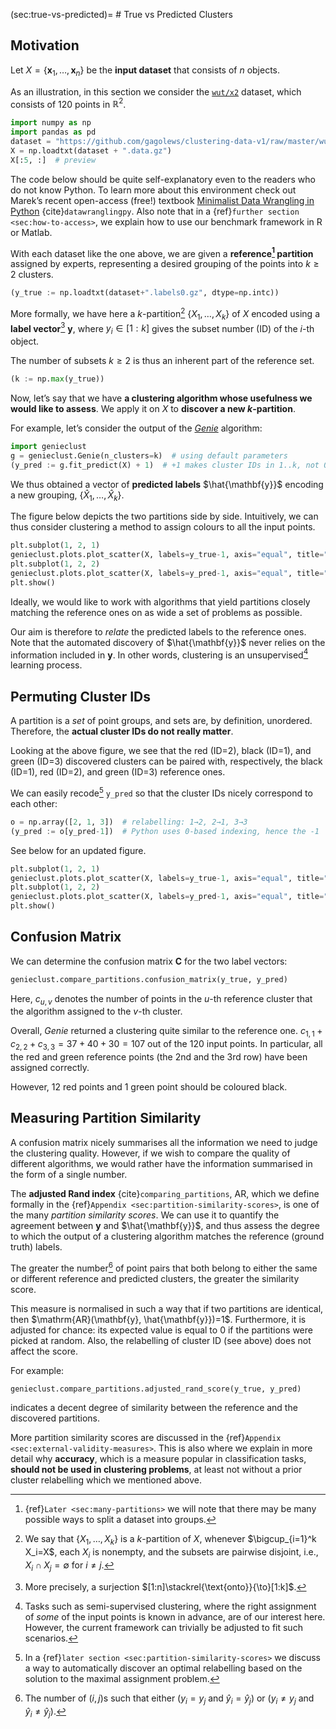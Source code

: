 (sec:true-vs-predicted)=
# True vs Predicted Clusters


## Motivation

Let $X=\{\mathbf{x}_1, \dots, \mathbf{x}_n\}$ be the **input dataset**
that consists of $n$ objects.

As an illustration, in this section we consider
the [`wut/x2`](https://github.com/gagolews/clustering-data-v1) dataset,
which consists of 120 points in $\mathbb{R}^2$.

```python
import numpy as np
import pandas as pd
dataset = "https://github.com/gagolews/clustering-data-v1/raw/master/wut/x2"
X = np.loadtxt(dataset + ".data.gz")
X[:5, :]  # preview
```

::::{note}
The code below should be quite self-explanatory even to the readers
who do not know Python. To learn more about this environment
check out Marek's recent open-access (free!) textbook
[Minimalist Data Wrangling in Python](https://datawranglingpy.gagolewski.com/)
{cite}`datawranglingpy`.
Also note that in a {ref}`further section <sec:how-to-access>`,
we explain how to use our benchmark framework in R or Matlab.
::::


With each dataset like the one above,
we are given a **reference[^footmanyreference]
partition** assigned by experts, representing
a desired grouping of the points into $k \ge 2$ clusters.

[^footmanyreference]: {ref}`Later <sec:many-partitions>` we will note
    that there may be many possible ways to split a dataset into groups.



```python
(y_true := np.loadtxt(dataset+".labels0.gz", dtype=np.intc))
```


More formally, we have here a
$k$-partition[^footpart] $\{X_1,\dots,X_k\}$ of $X$
encoded using a **label vector**[^footsurj] $\mathbf{y}$, where
$y_i\in[1:k]$ gives the subset number (ID) of the $i$-th object.


[^footpart]: We say that $\{X_1,\dots,X_k\}$ is a $k$-partition of $X$,
    whenever $\bigcup_{i=1}^k X_i=X$, each $X_i$ is nonempty,
    and the subsets are pairwise disjoint, i.e., $X_i\cap X_j=\emptyset$
    for $i\neq j$.

[^footsurj]: More precisely, a surjection $[1:n]\stackrel{\text{onto}}{\to}[1:k]$.


The number of subsets $k\ge 2$ is thus an inherent part of the
reference set.

```python
(k := np.max(y_true))
```

<!--
```python
np.histogram(y_true, return_count=True)
```

There are thus 50 points in the 1st cluster,
40 points in the 2nd group,
and 30 points in the 3rd set.
-->


Now, let's say that we have **a clustering algorithm whose usefulness
we would like to assess**. We apply it on $X$ to **discover a new
$k$-partition**.

For example, let's consider the output of the
[*Genie*](https://genieclust.gagolewski.com) algorithm:

```python
import genieclust
g = genieclust.Genie(n_clusters=k)  # using default parameters
(y_pred := g.fit_predict(X) + 1)  # +1 makes cluster IDs in 1..k, not 0..(k-1)
```

We thus obtained a vector of **predicted labels** $\hat{\mathbf{y}}$
encoding a new grouping, $\{\hat{X}_1,\dots,\hat{X}_k\}$.

The figure below depicts the two partitions side by side.
Intuitively, we can thus consider clustering a method to
assign colours to all the input points.


```python
plt.subplot(1, 2, 1)
genieclust.plots.plot_scatter(X, labels=y_true-1, axis="equal", title="y_true")
plt.subplot(1, 2, 2)
genieclust.plots.plot_scatter(X, labels=y_pred-1, axis="equal", title="y_pred")
plt.show()
```

::::{important}
Ideally, we would like to work with algorithms that yield partitions
closely matching the reference ones on as wide a set of problems
as possible.
::::

Our aim is therefore to *relate* the predicted labels to the reference ones.
Note that the automated discovery of $\hat{\mathbf{y}}$
never relies on the information included in $\mathbf{y}$.
In other words, clustering is an unsupervised[^footsemisupervised]
learning process.


[^footsemisupervised]: Tasks such as semi-supervised clustering,
    where the right assignment of *some* of the input points is known in
    advance, are of our interest here. However, the current framework can
    trivially be adjusted to fit such scenarios.




## Permuting Cluster IDs

A partition is a *set* of point groups, and sets are, by definition, unordered.
Therefore, the **actual cluster IDs do not really matter**.

Looking at the above figure, we see that
the red (ID=2), black (ID=1), and green (ID=3) discovered clusters
can be paired with, respectively,
the black (ID=1), red (ID=2), and green (ID=3) reference ones.

We can easily recode[^footmanualrelabel] `y_pred`
so that the cluster IDs nicely correspond to each other:


```python
o = np.array([2, 1, 3])  # relabelling: 1→2, 2→1, 3→3
(y_pred := o[y_pred-1])  # Python uses 0-based indexing, hence the -1
```

See below for an updated figure.


```python
plt.subplot(1, 2, 1)
genieclust.plots.plot_scatter(X, labels=y_true-1, axis="equal", title="y_true")
plt.subplot(1, 2, 2)
genieclust.plots.plot_scatter(X, labels=y_pred-1, axis="equal", title="y_pred")
plt.show()
```


[^footmanualrelabel]: In a
    {ref}`later section <sec:partition-similarity-scores>` we discuss a way
    to automatically discover an optimal relabelling based on the solution
    to the maximal assignment problem.



## Confusion Matrix

We can determine the confusion matrix $\mathbf{C}$ for the two label vectors:

```python
genieclust.compare_partitions.confusion_matrix(y_true, y_pred)
```

Here, $c_{u, v}$ denotes the number of points in the $u$-th reference cluster
that the algorithm assigned to the $v$-th cluster.

Overall, *Genie* returned a clustering quite similar to the reference one.
$c_{1,1}+c_{2, 2}+c_{3,3}=37+40+30=107$ out of the $120$ input points.
In particular, all the red and green reference points (the 2nd and the 3rd row)
have been assigned correctly.

However, $12$ red points and $1$ green point should be coloured black.


## Measuring Partition Similarity

A confusion matrix nicely summarises all the information we need to
judge the clustering quality. However,
if we wish to compare the quality of different algorithms,
we would rather have the information summarised in the form of a single number.

The **adjusted Rand index** {cite}`comparing_partitions`, $\mathrm{AR}$, which
we define formally in the {ref}`Appendix <sec:partition-similarity-scores>`,
is one of the many *partition similarity scores*.
We can use it to quantify the agreement between $\mathbf{y}$ and
$\hat{\mathbf{y}}$, and thus assess the degree to which the output of
a clustering algorithm matches the reference (ground truth) labels.

The greater the number[^footar] of point pairs that both belong to either
the same or different reference and predicted clusters, the greater
the similarity score.

[^footar]: The number of $(i,j)$s such that either
    ($y_i=y_j$ and $\hat{y}_i=\hat{y}_j$) or
    ($y_i\neq y_j$ and $\hat{y}_i\neq \hat{y}_j$).

This measure is normalised in such a way that if two partitions are identical,
then $\mathrm{AR}(\mathbf{y}, \hat{\mathbf{y}})=1$. Furthermore, it is adjusted
for chance: its expected value is equal to $0$ if the partitions were picked
at random. Also, the relabelling of cluster ID (see above) does not affect
the score.



<!-- TODO -->

For example:

```python
genieclust.compare_partitions.adjusted_rand_score(y_true, y_pred)
```

indicates a decent degree of similarity between the reference
and the discovered partitions.





More partition similarity scores are discussed
in the {ref}`Appendix <sec:external-validity-measures>`.
This is also where we explain in more detail why **accuracy**,
which is a measure popular in classification tasks,
**should not be used in clustering problems**,
at least not without a prior cluster relabelling which we mentioned above.
